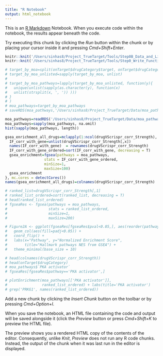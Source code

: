 ```yaml
---
title: "R Notebook"
output: html_notebook
---
```


This is an [R Markdown](http://rmarkdown.rstudio.com) Notebook. When you execute code within the notebook, the results appear beneath the code. 

Try executing this chunk by clicking the *Run* button within the chunk or by placing your cursor inside it and pressing *Cmd+Shift+Enter*. 
<!-- Identify Targets at pathway level -->
<!-- Load needed libraries, functions and data -->
```r
knitr::knit('/Users/sinhas8/Project_TrueTarget/Tools/Step0B_Data_and_Libraries.Rmd')
knitr::knit('/Users/sinhas8/Project_TrueTarget/Tools/Step0_Write_Functions.Rmd')
```
<!-- MOA pathway annotation -->
```r
# target_by_moa=split(onTarget$drugCategory$target, onTarget$drugCategory$moa)
# target_by_moa_unlisted=sapply(target_by_moa, unlist)
# 
# target_by_moa_pathways=lapply(target_by_moa_unlisted, function(y){
#   unique(unlist(sapply(as.character(y), function(x) 
#   unlist(strsplit(x, ', ')) )))
# }
# )
# moa_pathways=target_by_moa_pathways
# saveRDS(moa_pathways,'/Users/sinhas8/Project_TrueTarget/Data/moa_pathways.RDS' )
```
<!-- Load pathway annotation data and perform the needed preprocessing -->
```r
moa_pathways=readRDS('/Users/sinhas8/Project_TrueTarget/Data/moa_pathways.RDS')
moa_pathways=sapply(moa_pathways, na.omit)
hist(sapply(moa_pathways, length))
```
<!-- Run gene enrichment (this will take some time, ~20 mins) -->
```r
gsea_enrichment_all_drugs=mclapply(1:ncol(drugVScrispr_corr_Strength), function(x) {
  IF_corr_with_gene=unlist(drugVScrispr_corr_Strength[,x])
  names(IF_corr_with_gene)  = rownames(drugVScrispr_corr_Strength)
  IF_corr_with_gene_ordered=sort(IF_corr_with_gene, decreasing = T)
  gsea_enrichment=fgsea(pathways = moa_pathways,
                  stats = IF_corr_with_gene_ordered,
                  minSize=1,
                  maxSize=100)
  gsea_enrichment
}, mc.cores = detectCores())
names(gsea_enrichment_all_drugs)=colnames(drugVScrispr_corr_Strength)
```

<!-- Test example -->
```r
# ranked_list=drugVScrispr_corr_Strength[,1]
# ranked_list_ordered=sort(ranked_list, decreasing = T)
# head(ranked_list_ordered)
# fgseaRes <- fgsea(pathways = moa_pathways,
#                   stats = ranked_list_ordered,
#                   minSize=1,
#                   maxSize=200)
```
```r
# Figure2A <- ggplot(fgseaRes[fgseaRes$pval<0.05,], aes(reorder(pathway, NES), NES)) +
#   geom_col(aes(fill=padj<0.05)) +
#   coord_flip() +
#   labs(x="Pathway", y="Normalized Enrichment Score",
#        title="Hallmark pathways NES from GSEA") + 
#   theme_minimal(base_size = 10)
```
```r
# head(colnames(drugVScrispr_corr_Strength))
# head(onTarget$drugCategory)
# moa_pathways$`PKA activator`
# fgseaRes[fgseaRes$pathway=='PKA activator',]
```

```r
# plotEnrichment(moa_pathways[['PKA activator']],
#                ranked_list_ordered) + labs(title='PKA activator')
# grep('PRKG1', names(ranked_list_ordered))
```



Add a new chunk by clicking the *Insert Chunk* button on the toolbar or by pressing *Cmd+Option+I*.

When you save the notebook, an HTML file containing the code and output will be saved alongside it (click the *Preview* button or press *Cmd+Shift+K* to preview the HTML file). 

The preview shows you a rendered HTML copy of the contents of the editor. Consequently, unlike *Knit*, *Preview* does not run any R code chunks. Instead, the output of the chunk when it was last run in the editor is displayed.

